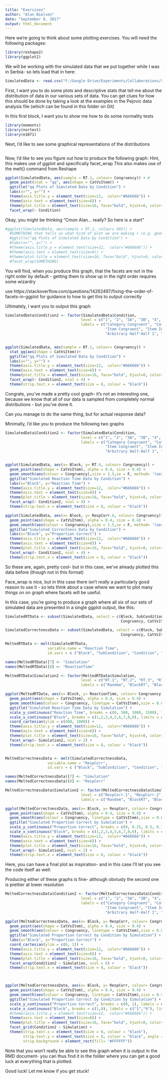 ```yaml
---
title: "Exercises"
author: "Alan Nielsen"
date: "September 8, 2017"
output: html_document
---
```


Here we're going to think about some plotting exercises. You will need the following packages:

```r
library(reshape2)
library(ggplot2)
```

We will be working with the simulated data that we put together while I was in Serbia- so lets load that in here:

```r
SimulatedData <- read.csv("F:/Google Drive/Experiments/Collaborations/Stekic et al/Repo/Data/Simulated Training Results.csv")
```


First, I want you to do some plots and descriptive stats that tell me about the distribution of data in our various sets of data. You can get clues for how this should be done by taking a look at the examples in the Pejovic data analysis file (which can be found in this folder on Git)

In this first block, I want you to show me how to do some normality tests
```r
library(moments)
library(nortest)
library(e1071)


```


Next, I'd like to see some graphical representations of the distributions
```r


```


Now, I'd like to see you figure out how to produce the following graph:
Hint, this makes use of ggplot and specifically facet_wrap
This also makes use of the melt() command from Reshape

```r
ggplot(SimulatedData, aes(sample = RT.1, colour= Congruency)) + #
  geom_point(stat = "qq", aes(shape = CatVsItem)) +
  ggtitle("qq Plots of Simulated Data by Condition") +
  labs(x="", y="") +
  theme(axis.title.y = element_text(size=12,  color="#666666")) +
  theme(axis.text = element_text(size=8)) +
  theme(plot.title = element_text(size=16, face="bold", hjust=0, color="#666666")) +
  facet_wrap(~ Condition)

```
Okay, you might be thinking "Cmon Alan... really? So here is a start"

```r
#ggplot(SimulatedData, aes(sample = RT.1, colour= XXX)) + 
  #SOMETHING that tells us what kind of plot we are making + (e.g. geom_line makes a line, geom_scatter makes a scatter)
  #ggtitle("qq Plots of Simulated Data by Condition") +
  #labs(x="", y="") +
  #theme(axis.title.y = element_text(size=12,  color="#666666")) +
  #theme(axis.text = element_text(size=8)) +
  #theme(plot.title = element_text(size=16, face="bold", hjust=0, color="#666666")) +
  #facet_wrap(SOMETHING)

```


You will find, when you produce this graph, that the facets are not in the right order by default - getting them to show up in the right order requires some wizardry

use https://stackoverflow.com/questions/14262497/fixing-the-order-of-facets-in-ggplot for guidance to how to get this to output correctly

Ultimately, I want you to output this graph

```r
SimulatedData$Condition2 <- factor(SimulatedData$Condition, 
                                  level = c("1", "2", "3A", "3B", "4", "5", "6A", "6B", "7", "8", "9", "10"),
                                  labels = c("Category Congruent", "Category Incongruent", "Category Conventional 1", "Category Conventional 2",
                                             "Item Congruent", "Item Incongruent", "Item Conventional 1", "Item Conventional 2",
                                             "Arbitrary Half-Half 1", "Arbitrary Half-Half 2", "Arbitrary- Fully", "No Label"))


ggplot(SimulatedData, aes(sample = RT.1, colour= Congruency)) + 
  stat_qq(aes(shape = CatVsItem))+
  ggtitle("qq Plots of Simulated Data by Condition") +
  labs(x="", y="") +
  theme(axis.title.y = element_text(size=12,  color="#666666")) +
  theme(axis.text = element_text(size=8)) +
  theme(plot.title = element_text(size=16, face="bold", hjust=0, color="#666666")) +
  facet_wrap(~ Condition2, ncol = 4) +
  theme(strip.text.x = element_text(size = 8, colour = "black"))
```

Congrats, you've made a pretty cool graph- it's not an interesting one, because we know that all of our data is sampled from completely normal distributions - but you've done it.

Can you manage to do the same thing, but for actual response data?

Minimally, I'd like you to produce the following two graphs

```r
SimulatedData$Condition2 <- factor(SimulatedData$Condition, 
                                  level = c("1", "2", "3A", "3B", "4", "5", "6A", "6B", "7", "8", "9", "10"),
                                  labels = c("Category Congruent", "Category Incongruent", "Category Conventional 1", "Category Conventional 2",
                                             "Item Congruent", "Item Incongruent", "Item Conventional 1", "Item Conventional 2",
                                             "Arbitrary Half-Half 1", "Arbitrary Half-Half 2", "Arbitrary- Fully", "No Label"))


ggplot(SimulatedData, aes(x= Block, y= RT.6, colour= Congruency)) + 
  geom_point(aes(shape = CatVsItem), alpha = 0.4, size = 0.4) +
  geom_smooth(aes(colour = Congruency),size = 1.5,se = F, method= 'loess', formula =  y~x)+
  ggtitle("Simulated Reaction Time Data by Condition") +
  labs(x="Block", y="Reaction Time") +
  theme(axis.title.y = element_text(size=12,  color="#666666")) +
  theme(axis.text = element_text(size=8)) +
  theme(plot.title = element_text(size=16, face="bold", hjust=0, color="#666666")) +
  facet_wrap(~ Condition2, ncol = 4) +
  theme(strip.text.x = element_text(size = 8, colour = "black"))

ggplot(SimulatedData, aes(x= Block, y= RespCorr.6, colour= Congruency)) + 
  geom_point(aes(shape = CatVsItem), alpha = 0.4, size = 0.4) +
  geom_smooth(aes(colour = Congruency),size = 1.5,se = F, method= 'loess', formula =  y~x)+
  ggtitle("Simulated Correctness Data by Condition") +
  labs(x="Block", y="Proportion Correct") +
  theme(axis.title.y = element_text(size=12,  color="#666666")) +
  theme(axis.text = element_text(size=8)) +
  theme(plot.title = element_text(size=16, face="bold", hjust=0, color="#666666")) +
  facet_wrap(~ Condition2, ncol = 4) +
  theme(strip.text.x = element_text(size = 8, colour = "black"))

```

So these are, again, pretty cool- but in this case, we've already plotted this data before (though not in this format)

Face_wrap is nice, but in this case there isn't *really* a particularly good reason to use it - so lets think about a case where we want to plot many things on on graph where facets will be useful.

In this case, you're going to produce a graph where all six of our sets of simulated data are presented in a single ggplot output, like this:

```r

SimulatedRTData <- subset(SimulatedData, select = c(Block, SubCondition, Condition, Condition2, 
                                                    Congruency, CatVsItem, RT.1, RT.2, RT.3, RT.4, RT.5, RT.6))

SimulatedCorrectnessData <- subset(SimulatedData, select = c(Block, SubCondition, Condition, Condition2, 
                                                    Congruency, CatVsItem, RespCorr.1, RespCorr.2, RespCorr.3, RespCorr.4, RespCorr.5, RespCorr.6))

MeltedRTData <- melt(SimulatedRTData,
                   variable.name = "Reaction Time",
                   id.vars = c ("Block", "SubCondition", "Condition", "Condition2", "Congruency", "CatVsItem" ))

names(MeltedRTData)[7] <- "Simulation"
names(MeltedRTData)[8] <- "ReactionTime"

MeltedRTData$Simulation2 <- factor(MeltedRTData$Simulation, 
                                  level = c("RT.1", "RT.2", "RT.3", "RT.4", "RT.5", "RT.6"),
                                  labels = c("Random", "BlockRT", "BlockRC", "BlockRTRC", "Condition", "Kat + Vanja"))

ggplot(MeltedRTData, aes(x= Block, y= ReactionTime, colour= Congruency)) + 
  geom_point(aes(shape = CatVsItem), alpha = 0.4, size = 0.4) +
  geom_smooth(aes(colour = Congruency, linetype = CatVsItem),size = 0.8, alpha = 0.4, se = F, method= 'loess', formula =  y~x)+
  ggtitle("Simulated Reaction Time Data by Simulation") +
  scale_y_continuous("Reaction Time", breaks = c(0, 500, 1000, 1500), labels = c("0", "500", "1000", "1500"), limits = c(0 , 1500)) +
  scale_x_continuous("Block", breaks = c(1,2,3,4,5,6,7,8,9), limits = c(1, 9)) +
  coord_cartesian(ylim = c(400, 1000)) +
  theme(axis.title.y = element_text(size=12,  color="#666666")) +
  theme(axis.text = element_text(size=8)) +
  theme(plot.title = element_text(size=16, face="bold", hjust=0, color="#666666")) +
  facet_wrap(~ Simulation2, ncol = 2) +
  theme(strip.text.x = element_text(size = 8, colour = "black"))


MeltedCorrectnessData <- melt(SimulatedCorrectnessData,
                   variable.name = "RespCorr",
                   id.vars = c ("Block", "SubCondition", "Condition", "Condition2", "Congruency", "CatVsItem" ))

names(MeltedCorrectnessData)[7] <- "Simulation"
names(MeltedCorrectnessData)[8] <- "RespCorr"

MeltedCorrectnessData$Simulation2 <- factor(MeltedCorrectnessData$Simulation, 
                                  level = c("RespCorr.1", "RespCorr.2", "RespCorr.3", "RespCorr.4", "RespCorr.5", "RespCorr.6"),
                                  labels = c("Random", "BlockRT", "BlockRC", "BlockRTRC", "Condition", "Kat + Vanja"))

ggplot(MeltedCorrectnessData, aes(x= Block, y= RespCorr, colour= Congruency)) + 
  geom_point(aes(shape = CatVsItem), alpha = 0.4, size = 0.4) +
  geom_smooth(aes(colour = Congruency, linetype = CatVsItem),size = 0.8, alpha = 0.4, se = F, method= 'loess', formula =  y~x)+
  ggtitle("Simulated Proportion Correct by Simulation") +
  scale_y_continuous("Proportion Correct", breaks = c(0, 0.25, 0.5, 0.75, 1), labels = c("0", "0.25", "0.5", "0.75", "1"), limits = c(0, 1)) +
  scale_x_continuous("Block", breaks = c(1,2,3,4,5,6,7,8,9), limits = c(1, 9)) +
  theme(axis.title.y = element_text(size=12,  color="#666666")) +
  theme(axis.text = element_text(size=8)) +
  theme(plot.title = element_text(size=16, face="bold", hjust=0, color="#666666")) +
  facet_wrap(~ Simulation2, ncol = 2) +
  theme(strip.text.x = element_text(size = 8, colour = "black"))

```

Here, you can have a final plot as inspiration- and in this case I'll let you see the code itself as well:

Producing either of these graphs is fine- although obviusly the second one is prettier at lower resolution

```r
MeltedCorrectnessData$Condition2 <- factor(MeltedCorrectnessData$Condition, 
                                  level = c("1", "2", "3A", "3B", "4", "5", "6A", "6B", "7", "8", "9", "10"),
                                  labels = c("Category Congruent", "Category Incongruent", "Category Conventional 1", "Category Conventional 2",
                                             "Item Congruent", "Item Incongruent", "Item Conventional 1", "Item Conventional 2",
                                             "Arbitrary Half-Half 1", "Arbitrary Half-Half 2", "Arbitrary- Fully", "No Label"))

ggplot(MeltedCorrectnessData, aes(x= Block, y= RespCorr, colour= Congruency)) + 
  geom_point(aes(shape = CatVsItem), alpha = 0.4, size = 0.4) +
  geom_smooth(aes(colour = Congruency, linetype = CatVsItem),size = 0.8, alpha = 0.4, se = F, method= 'loess', formula =  y~x)+
  ggtitle("Simulated Proportion Correct by Condition by Simulation") +
  labs(x="Block", y="Proportion Correct") +
  coord_cartesian(ylim = c(0, 1)) +
  theme(axis.title.y = element_text(size=12,  color="#666666")) +
  theme(axis.text = element_text(size=8)) +
  theme(plot.title = element_text(size=16, face="bold", hjust=0, color="#666666")) +
  facet_wrap(Condition2 ~ Simulation, ncol = 6) +
  theme(strip.text.x = element_text(size = 8, colour = "black"))



ggplot(MeltedCorrectnessData, aes(x= Block, y= RespCorr, colour= Congruency)) + 
  geom_point(aes(shape = CatVsItem), alpha = 0.4, size = 0.4) +
  geom_smooth(aes(colour = Congruency, linetype = CatVsItem),size = 0.5, alpha = 0.4, se = F, method= 'loess', formula =  y~x)+
  ggtitle("Simulated Proportion Correct by Condition by Simulation") +
  scale_y_continuous("Proportion Correct", breaks = c(0, 1), labels = c("0", "1"), limits = c(0, 1)) +
  scale_x_continuous("Block", breaks = c(1,9), labels = c("1","9"), limits = c(1, 9)) +
  #theme(axis.title.y = element_text(size=12,  color="#666666")) +
  theme(axis.text = element_text(size=8)) +
  theme(plot.title = element_text(size=16, face="bold", hjust=0, color="#666666")) +
  facet_grid(Condition2 ~ Simulation) +
  theme(strip.text.x = element_text(size = 8, colour = "black"),
        strip.text.y = element_text(size = 8, colour = "black", angle = 0),
        strip.background = element_rect(fill= "#FFFFFF")) 


```



Note that you won't really be able to see this graph when it is output in the RMD document- you can thus find it in the folder where you can get a good luck at everything that is plotted.

Good luck! Let me know if you get stuck!



